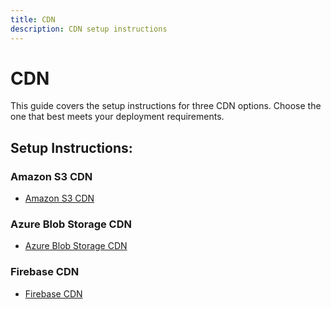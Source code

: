 ```yaml
---
title: CDN
description: CDN setup instructions
---
```


# CDN

<Callout type="info" title="Note">
  This guide covers the setup instructions for three CDN options. Choose the one that best meets your deployment requirements.
</Callout>

## Setup Instructions:

### Amazon S3 CDN
- [Amazon S3 CDN](/docs/configuration/cdn/s3)

### Azure Blob Storage CDN
- [Azure Blob Storage CDN](/docs/configuration/cdn/azure)

### Firebase CDN
- [Firebase CDN](/docs/configuration/cdn/firebase)
